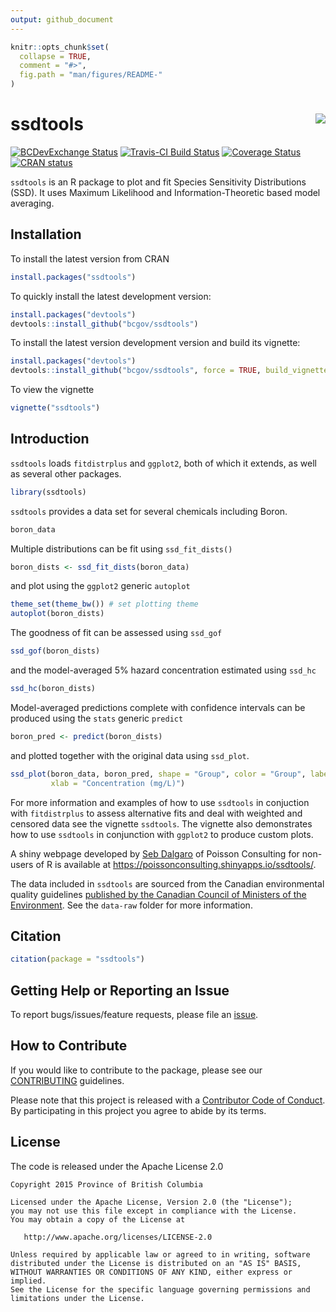 ```yaml
---
output: github_document
---
```


<!-- README.md is generated from README.Rmd. Please edit that file -->

```r
knitr::opts_chunk$set(
  collapse = TRUE,
  comment = "#>",
  fig.path = "man/figures/README-"
)
```

# ssdtools <img src="man/figures/logo.png" align="right" />

[![BCDevExchange Status](https://assets.bcdevexchange.org/images/badges/exploration.svg)](https://github.com/BCDevExchange/docs/blob/master/discussion/projectstates.md)
[![Travis-CI Build Status](https://travis-ci.org/bcgov/ssdtools.svg?branch=master)](https://travis-ci.org/bcgov/ssdtools)
[![Coverage Status](https://img.shields.io/codecov/c/github/bcgov/ssdtools/master.svg)](https://codecov.io/github/bcgov/ssdtools?branch=master)
[![CRAN status](https://www.r-pkg.org/badges/version/ssdtools)](https://cran.r-project.org/package=ssdtools)

`ssdtools` is an R package to plot and fit Species Sensitivity Distributions (SSD). 
It uses Maximum Likelihood and Information-Theoretic based model averaging.

## Installation

To install the latest version from CRAN
```r
install.packages("ssdtools")
```

To quickly install the latest development  version:

```r
install.packages("devtools")
devtools::install_github("bcgov/ssdtools")
```

To install the latest version development version and build its vignette:

```r
install.packages("devtools")
devtools::install_github("bcgov/ssdtools", force = TRUE, build_vignettes = TRUE)
```

To view the vignette
```r
vignette("ssdtools")
```

## Introduction

`ssdtools` loads `fitdistrplus` and `ggplot2`, both of which it extends, as well as several other packages.
```r
library(ssdtools)
```

`ssdtools` provides a data set for several chemicals including Boron.
```r
boron_data
```

Multiple distributions can be fit using `ssd_fit_dists()`
```r
boron_dists <- ssd_fit_dists(boron_data)
```

and plot using the `ggplot2` generic `autoplot`
```r
theme_set(theme_bw()) # set plotting theme
autoplot(boron_dists)
```

The goodness of fit can be assessed using `ssd_gof`
```r
ssd_gof(boron_dists)
```

and the model-averaged 5% hazard concentration estimated using `ssd_hc`
```r
ssd_hc(boron_dists)
```

Model-averaged predictions complete with confidence intervals can be produced using the `stats` generic `predict`
```r
boron_pred <- predict(boron_dists)
```

and plotted together with the original data using `ssd_plot`.
```r
ssd_plot(boron_data, boron_pred, shape = "Group", color = "Group", label = "Species",
         xlab = "Concentration (mg/L)")
```

For more information and examples of how to use `ssdtools` in conjuction with `fitdistrplus` to
assess alternative fits and deal with weighted and censored data see the vignette `ssdtools`.
The vignette also demonstrates how to use `ssdtools` in conjunction with `ggplot2` to produce custom plots.

A shiny webpage developed by [Seb Dalgaro](https://github.com/sebdalgarno) of Poisson Consulting for non-users of R is available at <https://poissonconsulting.shinyapps.io/ssdtools/>.

The data included in `ssdtools` are sourced from the Canadian environmental quality guidelines [published by the Canadian Council of Ministers of the Environment](http://ceqg-rcqe.ccme.ca/en/index.html). See the `data-raw` folder for more information.

## Citation

```r
citation(package = "ssdtools")
```

## Getting Help or Reporting an Issue

To report bugs/issues/feature requests, please file an [issue](https://github.com/bcgov/ssdtools/issues/).

## How to Contribute

If you would like to contribute to the package, please see our 
[CONTRIBUTING](CONTRIBUTING.md) guidelines.

Please note that this project is released with a [Contributor Code of Conduct](CODE_OF_CONDUCT.md). 
By participating in this project you agree to abide by its terms.

## License

The code is released under the Apache License 2.0

    Copyright 2015 Province of British Columbia

    Licensed under the Apache License, Version 2.0 (the "License");
    you may not use this file except in compliance with the License.
    You may obtain a copy of the License at 

       http://www.apache.org/licenses/LICENSE-2.0

    Unless required by applicable law or agreed to in writing, software
    distributed under the License is distributed on an "AS IS" BASIS,
    WITHOUT WARRANTIES OR CONDITIONS OF ANY KIND, either express or implied.
    See the License for the specific language governing permissions and
    limitations under the License.
